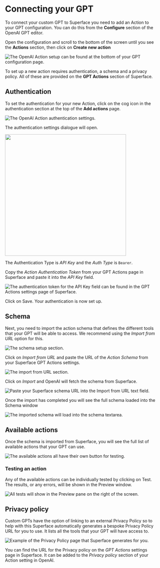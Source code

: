 
# Connecting your GPT

To connect your custom GPT to Superface you need to add an Action to your GPT configuration. You can do this from the **Configure** section of the OpenAI GPT editor.

Open the configuration and scroll to the bottom of the screen until you see the **Actions** section, then click on **Create new action**

![The OpenAI Action setup can be found at the bottom of your GPT configuration page.](/img/gpts/openai-actions-button.png)

To set up a new action requires authentication, a schema and a privacy policy. All of these are provided on the **GPT Actions** section of Superface.

## Authentication

To set the authentication for your new Action, click on the cog icon in the authentication section at the top of the **Add actions** page.

![The OpenAI Action authentication settings.](/img/gpts/authentication.png)

The authentication settings dialogue will open.

<img src={AuthenticationPopUp} width="400" />

The Authentication Type is _API Key_ and the _Auth Type_ is `Bearer`.

Copy the _Action Authentication Token_ from your GPT Actions page in Superface and paste it into the _API Key_ field.

![The authentication token for the API Key field can be found in the GPT Actions settings page of Superface.](/img/gpts/action-auth.png)

Click on Save. Your authentication is now set up.

## Schema

Next, you need to import the action schema that defines the different tools that your GPT will be able to access. We recommend using the _Import from URL_ option for this.

![The schema setup section.](/img/gpts/schema.png)

Click on _Import from URL_ and paste the URL of the _Action Schema_ from your Superface GPT Actions settings.

![The import from URL section.](/img/gpts/action-schema.png)

Click on _Import_ and OpenAI will fetch the schema from Superface.

![Paste your Superface schema URL into the Import from URL text field.](/img/gpts/schema-paste.png)

Once the import has completed you will see the full schema loaded into the Schema window

![The imported schema will load into the schema textarea.](/img/gpts/imported-schema.png)

## Available actions

Once the schema is imported from Superface, you will see the full list of available actions that your GPT can use.

![The available actions all have their own button for testing.](/img/gpts/available-actions.png)

### Testing an action

Any of the available actions can be individually tested by clicking on Test. The results, or any errors, will be shown in the Preview window.

![All tests will show in the Preview pane on the right of the screen.](/img/gpts/test-preview.png)

## Privacy policy

Custom GPTs have the option of linking to an external Privacy Policy so to help with this Superface automatically generates a bespoke Privacy Policy URL for you to use. It lists all the tools that your GPT will have access to.

![Example of the Privacy Policy page that Superface generates for you.](/img/gpts/privacy-policy.png)

You can find the URL for the Privacy policy on the _GPT Actions_ settings page in Superface. It can be added to the _Privacy policy_ section of your Action setting in OpenAI.
